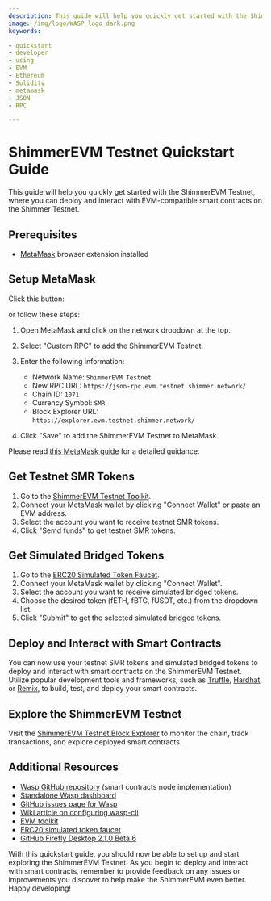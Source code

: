 ```yaml
---
description: This guide will help you quickly get started with the ShimmerEVM Testnet
image: /img/logo/WASP_logo_dark.png
keywords:

- quickstart
- developer
- using
- EVM
- Ethereum
- Solidity
- metamask
- JSON
- RPC

---
```



# ShimmerEVM Testnet Quickstart Guide

This guide will help you quickly get started with the ShimmerEVM Testnet, where you can deploy and interact with EVM-compatible smart contracts on the Shimmer Testnet.

Prerequisites
-------------
*   [MetaMask](https://metamask.io/) browser extension installed

Setup MetaMask
--------------

Click this button:

<AddToMetaMaskButton />

or follow these steps:

1.  Open MetaMask and click on the network dropdown at the top.
2.  Select "Custom RPC" to add the ShimmerEVM Testnet.
3.  Enter the following information:
    
    *   Network Name: `ShimmerEVM Testnet`
    *   New RPC URL: `https://json-rpc.evm.testnet.shimmer.network/`
    *   Chain ID: `1071`
    *   Currency Symbol: `SMR`
    *   Block Explorer URL: `https://explorer.evm.testnet.shimmer.network/`
4.  Click "Save" to add the ShimmerEVM Testnet to MetaMask.

Please read [this MetaMask guide](https://wiki.iota.org/shimmer/smart-contracts/guide/evm/tooling/#metamask) for a detailed guidance.

Get Testnet SMR Tokens
----------------------

1.  Go to the [ShimmerEVM Testnet Toolkit](https://evm-toolkit.evm.testnet.shimmer.network/).
2.  Connect your MetaMask wallet by clicking "Connect Wallet" or paste an EVM address.
3.  Select the account you want to receive testnet SMR tokens.
4.  Click "Semd funds" to get testnet SMR tokens.

Get Simulated Bridged Tokens
----------------------------

1. Go to the [ERC20 Simulated Token Faucet](https://evm-faucet.testnet.shimmer.network/). 
2. Connect your MetaMask wallet by clicking "Connect Wallet".
3. Select the account you want to receive simulated bridged tokens.
4. Choose the desired token (fETH, fBTC, fUSDT, etc.) from the dropdown list.
5. Click "Submit" to get the selected simulated bridged tokens.

Deploy and Interact with Smart Contracts
----------------------------------------

You can now use your testnet SMR tokens and simulated bridged tokens to deploy and interact with smart contracts on the ShimmerEVM Testnet. Utilize popular development tools and frameworks, such as [Truffle](https://www.trufflesuite.com/), [Hardhat](https://hardhat.org/), or [Remix](https://remix.ethereum.org/), to build, test, and deploy your smart contracts.

Explore the ShimmerEVM Testnet
------------------------------

Visit the [ShimmerEVM Testnet Block Explorer](https://explorer.evm.testnet.shimmer.network/) to monitor the chain, track transactions, and explore deployed smart contracts.

Additional Resources
--------------------

*   [Wasp GitHub repository](https://github.com/iotaledger/wasp) (smart contracts node implementation)
*   [Standalone Wasp dashboard](https://dashboard.evm.testnet.shimmer.network/)
*   [GitHub issues page for Wasp](https://github.com/iotaledger/wasp/issues)
*   [Wiki article on configuring wasp-cli](https://wiki.shimmer.network/docs/node-software/wasp-cli)
*   [EVM toolkit](https://toolkit.evm.testnet.shimmer.network/)
*   [ERC20 simulated token faucet](https://erc20-faucet.evm.testnet.shimmer.network/)
*   [GitHub Firefly Desktop 2.1.0 Beta 6](https://github.com/iotaledger/firefly/releases)

With this quickstart guide, you should now be able to set up and start exploring the ShimmerEVM Testnet. As you begin to deploy and interact with smart contracts, remember to provide feedback on any issues or improvements you discover to help make the ShimmerEVM even better. Happy developing!
